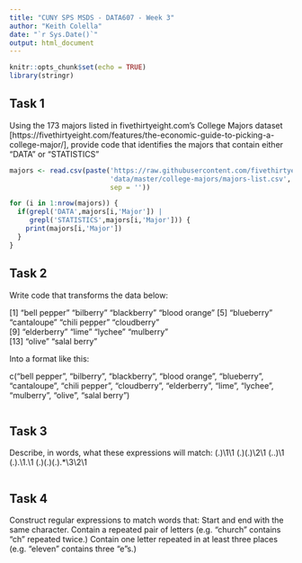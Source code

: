 ```yaml
---
title: "CUNY SPS MSDS - DATA607 - Week 3"
author: "Keith Colella"
date: "`r Sys.Date()`"
output: html_document
---
```


```r
knitr::opts_chunk$set(echo = TRUE)
library(stringr)
```

## Task 1

Using the 173 majors listed in fivethirtyeight.com’s College Majors dataset [https://fivethirtyeight.com/features/the-economic-guide-to-picking-a-college-major/], provide code that identifies the majors that contain either "DATA" or "STATISTICS"

```r
majors <- read.csv(paste('https://raw.githubusercontent.com/fivethirtyeight/',
                         'data/master/college-majors/majors-list.csv',
                         sep = ''))

for (i in 1:nrow(majors)) {
  if(grepl('DATA',majors[i,'Major']) | 
     grepl('STATISTICS',majors[i,'Major'])) {
    print(majors[i,'Major'])
  }
}
```

## Task 2

Write code that transforms the data below:

[1] "bell pepper"  "bilberry"     "blackberry"   "blood orange"
[5] "blueberry"    "cantaloupe"   "chili pepper" "cloudberry"  
[9] "elderberry"   "lime"         "lychee"       "mulberry"    
[13] "olive"        "salal berry"

Into a format like this:

c("bell pepper", "bilberry", "blackberry", "blood orange", "blueberry", "cantaloupe", "chili pepper", "cloudberry", "elderberry", "lime", "lychee", "mulberry", "olive", "salal berry")

```r

```

## Task 3

Describe, in words, what these expressions will match:
(.)\1\1
(.)(.)\\2\\1
(..)\1
(.).\\1.\\1
(.)(.)(.).*\\3\\2\\1

```r

```

## Task 4

Construct regular expressions to match words that:
Start and end with the same character.
Contain a repeated pair of letters (e.g. "church" contains "ch" repeated twice.)
Contain one letter repeated in at least three places (e.g. "eleven" contains three "e"s.)

```r

```